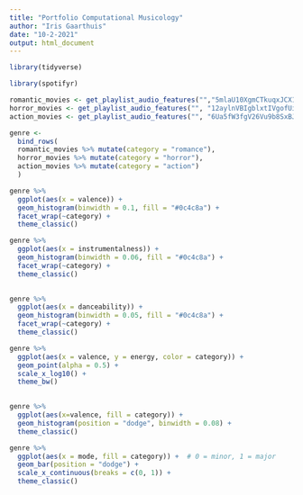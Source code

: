 ```yaml
---
title: "Portfolio Computational Musicology"
author: "Iris Gaarthuis"
date: "10-2-2021"
output: html_document
---
```

```r
library(tidyverse)
```

```r
library(spotifyr)
```

```r
romantic_movies <- get_playlist_audio_features("","5mlaU10XgmCTkuqxJCX1bk")
horror_movies <- get_playlist_audio_features("", "12aylnVBIgblxtIVgofUiz")
action_movies <- get_playlist_audio_features("", "6Ua5fW3fgV26Vu9b8SxBJA")
```
```r
genre <-
  bind_rows(
  romantic_movies %>% mutate(category = "romance"),
  horror_movies %>% mutate(category = "horror"),
  action_movies %>% mutate(category = "action")
  )
```


```r
genre %>%
  ggplot(aes(x = valence)) +
  geom_histogram(binwidth = 0.1, fill = "#0c4c8a") +
  facet_wrap(~category) +
  theme_classic()
```
```r
genre %>%
  ggplot(aes(x = instrumentalness)) +
  geom_histogram(binwidth = 0.06, fill = "#0c4c8a") +
  facet_wrap(~category) +
  theme_classic()
  
```

```r
genre %>%
  ggplot(aes(x = danceability)) +
  geom_histogram(binwidth = 0.05, fill = "#0c4c8a") +
  facet_wrap(~category) +
  theme_classic()
```

```r
genre %>%
  ggplot(aes(x = valence, y = energy, color = category)) +
  geom_point(alpha = 0.5) +
  scale_x_log10() +
  theme_bw()
  
```



```r
genre %>%
  ggplot(aes(x=valence, fill = category)) +
  geom_histogram(position = "dodge", binwidth = 0.08) +
  theme_classic()
```
```r
genre %>%
  ggplot(aes(x = mode, fill = category)) +  # 0 = minor, 1 = major
  geom_bar(position = "dodge") +
  scale_x_continuous(breaks = c(0, 1)) +
  theme_classic()
```

